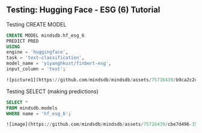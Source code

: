## Testing: Hugging Face - ESG (6) Tutorial

Testing CREATE MODEL
```sql
CREATE MODEL mindsdb.hf_esg_6
PREDICT PRED
USING
engine = 'huggingface',
task = 'text-classification',
model_name = 'yiyanghkust/finbert-esg',
input_column = 'text';
```

```sql
![picture1](https://github.com/mindsdb/mindsdb/assets/75716439/b9ca2c2c-a0a0-4dbd-856d-43368ba63def)

```

Testing SELECT (making predictions)
```sql
SELECT *
FROM mindsdb.models 
WHERE name = 'hf_esg_6';
```

```sql
![image](https://github.com/mindsdb/mindsdb/assets/75716439/cbe7d496-3585-4d73-8c92-eee068341cc7)
```
